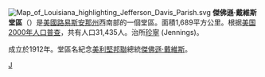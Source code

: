 {{noteTA
|1=zh:傑佛遜; zh-hans:杰佛逊; zh-hant:傑佛遜; zh-cn:杰斐逊;
|2=zh:路易斯安那; zh-hans:路易斯安那; zh-hant:路易斯安那; zh-tw:路易西安納;
}}
{{Otheruses|傑佛遜縣|subject=美國路易斯安那州的一個縣|other=同名或名字類似的縣}}
[[File:Map_of_Louisiana_highlighting_Jefferson_Davis_Parish.svg|right]]
'''傑佛遜·戴維斯堂區'''（{{lang-en|Jefferson Davis Parish}}）是[[美國|美國]][[路易斯安那州|路易斯安那州]]西南部的一個堂區。面積1,689平方公里。根据[[美国2000年人口普查|美国2000年人口普查]]，共有人口31,435人。治所[[珍寧_(路易斯安那州)|珍寧]] (Jennings)。

成立於1912年。堂區名紀念[[美利堅邦聯|美利堅邦聯]]總統[[傑佛遜·戴維斯|傑佛遜·戴維斯]]。

{{路易斯安那州}}

{{LA-stub}}
[[Category:路易斯安那州行政區劃|J]]